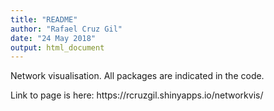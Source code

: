 ```yaml
---
title: "README"
author: "Rafael Cruz Gil"
date: "24 May 2018"
output: html_document
---
```


Network visualisation. All packages are indicated in the code.

Link to page is here: https://rcruzgil.shinyapps.io/networkvis/
